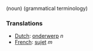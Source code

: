 (noun) (grammatical terminology)

===Translations===
*[[Dutch]]: [[onderwerp]] ''n''
*[[French]]: [[sujet]] ''m''